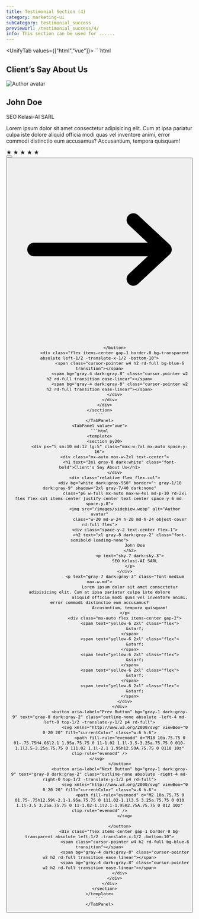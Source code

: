 ```yaml
---
title: Testimonial Section (4)
category: marketing-ui
subCategory: testimonial_success
previewUrl: /testimonial_success/4/
info: This section can be used for ......
---
```


<UnifyTab values={["html","vue"]}>
    <TabPanel value="html">
    ```html
    <section py20>
        <div px="5 sm:10 md:12 lg:5" class="max-w-7xl mx-auto space-y-16">
            <div class="mx-auto max-w-2xl text-center">
                <h1 text="3xl gray-8 dark:white" class="font-bold">Client’s Say About Us</h1>
            </div>
            <div class="relative flex flex-col">
                <div bg="white dark:gray-950" border="~ gray-1/10 dark:gray-9" shadow="2xl gray-7/40 dark:none"
                    class="p6 w-full mx-auto max-w-4xl md-p-10 rd-2xl flex flex-col items-center justify-center text-center space-y-6 md-space-y-8">
                    <img src="/images/sidebiew.webp" alt="Author avatar"
                        class="w-20 md-w-24 h-20 md-h-24 object-cover rd-full flex">
                    <div class="space-y-2 text-center flex-1">
                        <h2 text="xl gray-8 dark:gray-2" class="font-semibold leading-none">
                            John Doe
                        </h2>
                        <p text="sky-7 dark:sky-3">
                            SEO Kelasi-AI SARL
                        </p>
                    </div>
                    <p text="gray-7 dark:gray-3" class="font-medium max-w-md">
                        Lorem ipsum dolor sit amet consectetur adipisicing elit. Cum at ipsa pariatur culpa iste dolore
                        aliquid officia modi quas vel inventore animi, error commodi distinctio eum accusamus?
                        Accusantium, tempora quisquam!
                    </p>
                    <div class="mx-auto flex items-center gap-2">
                        <span text="yellow-6 2xl" class="flex">
                            &starf;
                        </span>
                        <span text="yellow-6 2xl" class="flex">
                            &starf;
                        </span>
                        <span text="yellow-6 2xl" class="flex">
                            &starf;
                        </span>
                        <span text="yellow-6 2xl" class="flex">
                            &starf;
                        </span>
                        <span text="yellow-6 2xl" class="flex">
                            &starf;
                        </span>
                    </div>
                </div>
                <button aria-label="Prev Button" bg="gray-1 dark:gray-9" text="gray-8 dark:gray-2" class="outline-none absolute -left-4 md-left-0 top-1/2 -translate-y-1/2 p4 rd-full">
                    <svg xmlns="http://www.w3.org/2000/svg" viewBox="0 0 20 20" fill="currentColor" class="w-6 h-6">
                        <path fill-rule="evenodd" d="M18 10a.75.75 0 01-.75.75H4.66l2.1 1.95a.75.75 0 11-1.02 1.1l-3.5-3.25a.75.75 0 010-1.1l3.5-3.25a.75.75 0 111.02 1.1l-2.1 1.95h12.59A.75.75 0 0118 10z" clip-rule="evenodd" />
                    </svg>                      
                </button>
                <button aria-label="Next Button" bg="gray-1 dark:gray-9" text="gray-8 dark:gray-2" class="outline-none absolute -right-4 md-right-0 top-1/2 -translate-y-1/2 p4 rd-full">
                    <svg xmlns="http://www.w3.org/2000/svg" viewBox="0 0 20 20" fill="currentColor" class="w-6 h-6">
                        <path fill-rule="evenodd" d="M2 10a.75.75 0 01.75-.75h12.59l-2.1-1.95a.75.75 0 111.02-1.1l3.5 3.25a.75.75 0 010 1.1l-3.5 3.25a.75.75 0 11-1.02-1.1l2.1-1.95H2.75A.75.75 0 012 10z" clip-rule="evenodd" />
                    </svg>
                    
                </button>
                <div class="flex items-center gap-1 border-0 bg-transparent absolute left-1/2 -translate-x-1/2 -bottom-10">
                    <span class="cursor-pointer w4 h2 rd-full bg-blue-6 transition"></span>
                    <span bg="gray-4 dark:gray-8" class="cursor-pointer w2 h2 rd-full transition ease-linear"></span>
                    <span bg="gray-4 dark:gray-8" class="cursor-pointer w2 h2 rd-full transition ease-linear"></span>
                </div>
            </div>
        </div>
    </section>
    ```
    </TabPanel>
    <TabPanel value="vue">
    ```html
    <template>
        <section py20>
            <div px="5 sm:10 md:12 lg:5" class="max-w-7xl mx-auto space-y-16">
                <div class="mx-auto max-w-2xl text-center">
                    <h1 text="3xl gray-8 dark:white" class="font-bold">Client’s Say About Us</h1>
                </div>
                <div class="relative flex flex-col">
                    <div bg="white dark:gray-950" border="~ gray-1/10 dark:gray-9" shadow="2xl gray-7/40 dark:none"
                        class="p6 w-full mx-auto max-w-4xl md-p-10 rd-2xl flex flex-col items-center justify-center text-center space-y-6 md-space-y-8">
                        <img src="/images/sidebiew.webp" alt="Author avatar"
                            class="w-20 md-w-24 h-20 md-h-24 object-cover rd-full flex">
                        <div class="space-y-2 text-center flex-1">
                            <h2 text="xl gray-8 dark:gray-2" class="font-semibold leading-none">
                                John Doe
                            </h2>
                            <p text="sky-7 dark:sky-3">
                                SEO Kelasi-AI SARL
                            </p>
                        </div>
                        <p text="gray-7 dark:gray-3" class="font-medium max-w-md">
                            Lorem ipsum dolor sit amet consectetur adipisicing elit. Cum at ipsa pariatur culpa iste dolore
                            aliquid officia modi quas vel inventore animi, error commodi distinctio eum accusamus?
                            Accusantium, tempora quisquam!
                        </p>
                        <div class="mx-auto flex items-center gap-2">
                            <span text="yellow-6 2xl" class="flex">
                                &starf;
                            </span>
                            <span text="yellow-6 2xl" class="flex">
                                &starf;
                            </span>
                            <span text="yellow-6 2xl" class="flex">
                                &starf;
                            </span>
                            <span text="yellow-6 2xl" class="flex">
                                &starf;
                            </span>
                            <span text="yellow-6 2xl" class="flex">
                                &starf;
                            </span>
                        </div>
                    </div>
                    <button aria-label="Prev Button" bg="gray-1 dark:gray-9" text="gray-8 dark:gray-2" class="outline-none absolute -left-4 md-left-0 top-1/2 -translate-y-1/2 p4 rd-full">
                        <svg xmlns="http://www.w3.org/2000/svg" viewBox="0 0 20 20" fill="currentColor" class="w-6 h-6">
                            <path fill-rule="evenodd" d="M18 10a.75.75 0 01-.75.75H4.66l2.1 1.95a.75.75 0 11-1.02 1.1l-3.5-3.25a.75.75 0 010-1.1l3.5-3.25a.75.75 0 111.02 1.1l-2.1 1.95h12.59A.75.75 0 0118 10z" clip-rule="evenodd" />
                        </svg>                      
                    </button>
                    <button aria-label="Next Button" bg="gray-1 dark:gray-9" text="gray-8 dark:gray-2" class="outline-none absolute -right-4 md-right-0 top-1/2 -translate-y-1/2 p4 rd-full">
                        <svg xmlns="http://www.w3.org/2000/svg" viewBox="0 0 20 20" fill="currentColor" class="w-6 h-6">
                            <path fill-rule="evenodd" d="M2 10a.75.75 0 01.75-.75h12.59l-2.1-1.95a.75.75 0 111.02-1.1l3.5 3.25a.75.75 0 010 1.1l-3.5 3.25a.75.75 0 11-1.02-1.1l2.1-1.95H2.75A.75.75 0 012 10z" clip-rule="evenodd" />
                        </svg>
                        
                    </button>
                    <div class="flex items-center gap-1 border-0 bg-transparent absolute left-1/2 -translate-x-1/2 -bottom-10">
                        <span class="cursor-pointer w4 h2 rd-full bg-blue-6 transition"></span>
                        <span bg="gray-4 dark:gray-8" class="cursor-pointer w2 h2 rd-full transition ease-linear"></span>
                        <span bg="gray-4 dark:gray-8" class="cursor-pointer w2 h2 rd-full transition ease-linear"></span>
                    </div>
                </div>
            </div>
        </section>
    </template>
    ```
    </TabPanel>
</UnifyTab>